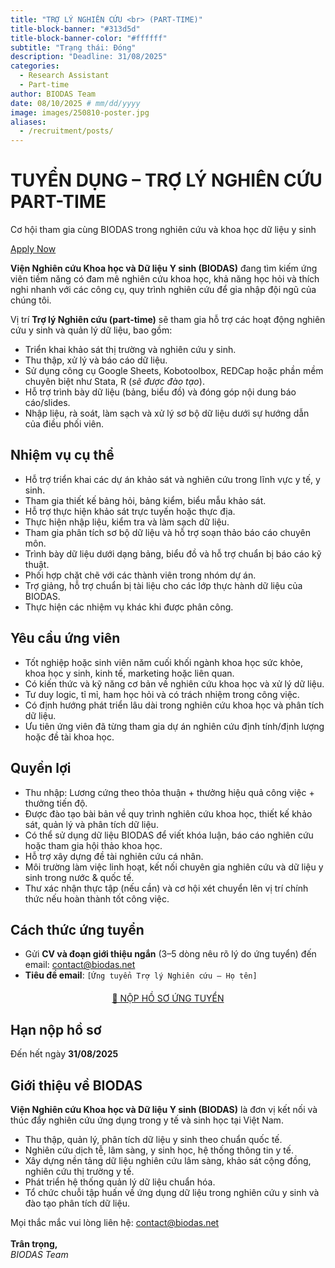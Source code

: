 ```yaml
---
title: "TRỢ LÝ NGHIÊN CỨU <br> (PART-TIME)"
title-block-banner: "#313d5d"
title-block-banner-color: "#ffffff"
subtitle: "Trạng thái: Đóng"
description: "Deadline: 31/08/2025"
categories:
  - Research Assistant
  - Part-time
author: BIODAS Team
date: 08/10/2025 # mm/dd/yyyy
image: images/250810-poster.jpg
aliases: 
  - /recruitment/posts/
---
```




```{=html}
<!-- Gắn file CSS -->
<link rel="stylesheet" href="section-recruitment-template.css">

<body class="section-recruitment-template">

  <!-- HERO -->
  <div class="hero">
    <h1>TUYỂN DỤNG – TRỢ LÝ NGHIÊN CỨU PART-TIME</h1>
    <p>Cơ hội tham gia cùng BIODAS trong nghiên cứu và khoa học dữ liệu y sinh</p>
    <a href="#apply" class="btn-action">Apply Now</a>
  </div>

  <!-- MAIN -->
  <div class="layout">

    <section class="slide-left">
      <p><strong>Viện Nghiên cứu Khoa học và Dữ liệu Y sinh (BIODAS)</strong> đang tìm kiếm ứng viên tiềm năng có đam mê nghiên cứu khoa học, khả năng học hỏi và thích nghi nhanh với các công cụ, quy trình nghiên cứu để gia nhập đội ngũ của chúng tôi.</p>
      <p>Vị trí <strong>Trợ lý Nghiên cứu (part-time)</strong> sẽ tham gia hỗ trợ các hoạt động nghiên cứu y sinh và quản lý dữ liệu, bao gồm:</p>
      <ul>
        <li>Triển khai khảo sát thị trường và nghiên cứu y sinh.</li>
        <li>Thu thập, xử lý và báo cáo dữ liệu.</li>
        <li>Sử dụng công cụ Google Sheets, Kobotoolbox, REDCap hoặc phần mềm chuyên biệt như Stata, R (<em>sẽ được đào tạo</em>).</li>
        <li>Hỗ trợ trình bày dữ liệu (bảng, biểu đồ) và đóng góp nội dung báo cáo/slides.</li>
        <li>Nhập liệu, rà soát, làm sạch và xử lý sơ bộ dữ liệu dưới sự hướng dẫn của điều phối viên.</li>
      </ul>
    </section>

    <section class="slide-right">
      <h2>Nhiệm vụ cụ thể</h2>
      <div class="callout callout-note">
        <ul>
          <li>Hỗ trợ triển khai các dự án khảo sát và nghiên cứu trong lĩnh vực y tế, y sinh.</li>
          <li>Tham gia thiết kế bảng hỏi, bảng kiểm, biểu mẫu khảo sát.</li>
          <li>Hỗ trợ thực hiện khảo sát trực tuyến hoặc thực địa.</li>
          <li>Thực hiện nhập liệu, kiểm tra và làm sạch dữ liệu.</li>
          <li>Tham gia phân tích sơ bộ dữ liệu và hỗ trợ soạn thảo báo cáo chuyên môn.</li>
          <li>Trình bày dữ liệu dưới dạng bảng, biểu đồ và hỗ trợ chuẩn bị báo cáo kỹ thuật.</li>
          <li>Phối hợp chặt chẽ với các thành viên trong nhóm dự án.</li>
          <li>Trợ giảng, hỗ trợ chuẩn bị tài liệu cho các lớp thực hành dữ liệu của BIODAS.</li>
          <li>Thực hiện các nhiệm vụ khác khi được phân công.</li>
        </ul>
      </div>
    </section>

    <section class="slide-left">
      <h2>Yêu cầu ứng viên</h2>
      <div class="callout callout-note">
        <ul>
          <li>Tốt nghiệp hoặc sinh viên năm cuối khối ngành khoa học sức khỏe, khoa học y sinh, kinh tế, marketing hoặc liên quan.</li>
          <li>Có kiến thức và kỹ năng cơ bản về nghiên cứu khoa học và xử lý dữ liệu.</li>
          <li>Tư duy logic, tỉ mỉ, ham học hỏi và có trách nhiệm trong công việc.</li>
          <li>Có định hướng phát triển lâu dài trong nghiên cứu khoa học và phân tích dữ liệu.</li>
          <li>Ưu tiên ứng viên đã từng tham gia dự án nghiên cứu định tính/định lượng hoặc đề tài khoa học.</li>
        </ul>
      </div>
    </section>

    <section class="slide-right">
      <h2>Quyền lợi</h2>
      <div class="callout callout-tip">
        <ul>
          <li>Thu nhập: Lương cứng theo thỏa thuận + thưởng hiệu quả công việc + thưởng tiến độ.</li>
          <li>Được đào tạo bài bản về quy trình nghiên cứu khoa học, thiết kế khảo sát, quản lý và phân tích dữ liệu.</li>
          <li>Có thể sử dụng dữ liệu BIODAS để viết khóa luận, báo cáo nghiên cứu hoặc tham gia hội thảo khoa học.</li>
          <li>Hỗ trợ xây dựng đề tài nghiên cứu cá nhân.</li>
          <li>Môi trường làm việc linh hoạt, kết nối chuyên gia nghiên cứu và dữ liệu y sinh trong nước & quốc tế.</li>
          <li>Thư xác nhận thực tập (nếu cần) và cơ hội xét chuyển lên vị trí chính thức nếu hoàn thành tốt công việc.</li>
        </ul>
      </div>
    </section>

    <section id="apply" class="slide-left">
      <h2>Cách thức ứng tuyển</h2>
      <div class="callout callout-tip">
        <ul>
          <li>Gửi <strong>CV và đoạn giới thiệu ngắn</strong> (3–5 dòng nêu rõ lý do ứng tuyển) đến email:  
            <a href="mailto:contact@biodas.net">contact@biodas.net</a></li>
          <li><strong>Tiêu đề email</strong>: <code>[Ứng tuyển Trợ lý Nghiên cứu – Họ tên]</code></li>
        </ul>
      </div>
      <div style="text-align:center; margin-top:20px;">
        <a 
          href="mailto:contact@biodas.net?subject=Ứng tuyển Trợ lý Nghiên cứu – Họ tên&body=Kính gửi BIODAS,%0D%0A%0D%0ATôi xin gửi CV và thông tin ứng tuyển vị trí Trợ lý Nghiên cứu.%0D%0A%0D%0ATrân trọng,%0D%0A[Họ và tên]" 
          class="btn-action glow"
        >📩 NỘP HỒ SƠ ỨNG TUYỂN</a>
      </div>
    </section>

    <section class="slide-right">
      <h2>Hạn nộp hồ sơ</h2>
      <div class="callout callout-important">
        Đến hết ngày <strong>31/08/2025</strong>
      </div>
    </section>

    <section class="slide-left">
      <h2>Giới thiệu về BIODAS</h2>
      <p><strong>Viện Nghiên cứu Khoa học và Dữ liệu Y sinh (BIODAS)</strong> là đơn vị kết nối và thúc đẩy nghiên cứu ứng dụng trong y tế và sinh học tại Việt Nam.</p>
      <div class="callout callout-note">
        <ul>
          <li>Thu thập, quản lý, phân tích dữ liệu y sinh theo chuẩn quốc tế.</li>
          <li>Nghiên cứu dịch tễ, lâm sàng, y sinh học, hệ thống thông tin y tế.</li>
          <li>Xây dựng nền tảng dữ liệu nghiên cứu lâm sàng, khảo sát cộng đồng, nghiên cứu thị trường y tế.</li>
          <li>Phát triển hệ thống quản lý dữ liệu chuẩn hóa.</li>
          <li>Tổ chức chuỗi tập huấn về ứng dụng dữ liệu trong nghiên cứu y sinh và đào tạo phân tích dữ liệu.</li>
        </ul>
      </div>
    </section>

    <div class="footer-note">
      Mọi thắc mắc vui lòng liên hệ: <a href="mailto:contact@biodas.net">contact@biodas.net</a><br><br>
      <strong>Trân trọng,</strong><br>
      <em>BIODAS Team</em>
    </div>
  </div>

<!-- Gắn file JS -->
<script src="section-recruitment-template.js"></script>
</body>


```